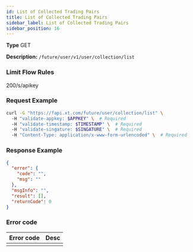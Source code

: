```yaml
---
id: List of Collected Trading Pairs
title: List of Collected Trading Pairs
sidebar_label: List of Collected Trading Pairs
sidebar_position: 16
---
```


**Type** GET

**Description:** `/future/user/v1/user/collection/list`

### Limit Flow Rules

200/s/apikey

### Request Example

```bash title="Request"
curl -G "https://fapi.xt.com/future/user/collection/list" \ 
  -H "validate-appkey: $APPKEY" \  # Required
  -H "validate-timestamp: $TIMESTAMP" \  # Required
  -H "validate-singature: $SINGATURE" \  # Required
  -H "Content-Type: application/x-www-form-urlencoded" \  # Required
```

### Response Example

```json title="Response"
{
  "error": {
    "code": "",
    "msg": ""
  },
  "msgInfo": "",
  "result": [],
  "returnCode": 0
}
```

### Error code

| Error code | Desc |
|-------------|------|
|  |  |